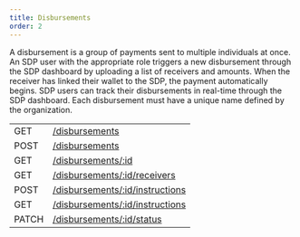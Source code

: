 ```yaml
---
title: Disbursements
order: 2
---
```



A disbursement is a group of payments sent to multiple individuals at once. An SDP user with the appropriate role triggers a new disbursement through the SDP dashboard by uploading a list of receivers and amounts. When the receiver has linked their wallet to the SDP, the payment automatically begins. SDP users can track their disbursements in real-time through the SDP dashboard. Each disbursement must have a unique name defined by the organization.

<EndpointsTable title="Endpoints">

| | |
| --- | --------------------- |
| GET | [/disbursements](../list-all-disbursements.api.mdx) |
| POST | [/disbursements](../create-disbursements.api.mdx) |
| GET | [/disbursements/:id](../retrieve-a-disbursement.api.mdx) |
| GET | [/disbursements/:id/receivers](../list-all-disbursement-receivers.api.mdx) |
| POST | [/disbursements/:id/instructions](../upload-disbursement-instructions.api.mdx) |
| GET | [/disbursements/:id/instructions](../download-disbursement-instructions.api.mdx) |
| PATCH | [/disbursements/:id/status](../update-a-disbursement-status.api.mdx) |

</EndpointsTable>